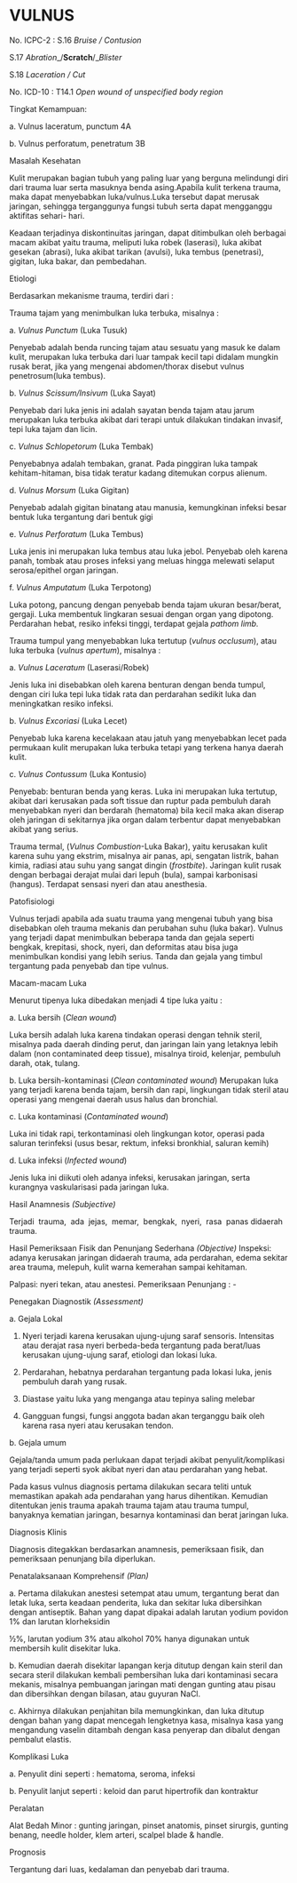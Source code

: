 # VULNUS

No. ICPC-2 : S.16 _Bruise / Contusion_

S.17 _Abration__/__Scratch__/__Blister_

S.18 _Laceration / Cut_

No. ICD-10 : T14.1 _Open wound of unspecified body region_

Tingkat Kemampuan:

a. Vulnus laceratum, punctum 4A

b. Vulnus perforatum, penetratum 3B

Masalah Kesehatan

Kulit merupakan bagian tubuh yang paling luar yang berguna melindungi diri dari trauma luar serta masuknya benda asing.Apabila kulit terkena trauma, maka dapat menyebabkan luka/vulnus.Luka tersebut dapat merusak jaringan, sehingga terganggunya fungsi tubuh serta dapat mengganggu aktifitas sehari- hari.

Keadaan terjadinya diskontinuitas jaringan, dapat ditimbulkan oleh berbagai macam akibat yaitu trauma, meliputi luka robek (laserasi), luka akibat gesekan (abrasi), luka akibat tarikan (avulsi), luka tembus (penetrasi), gigitan, luka bakar, dan pembedahan.

Etiologi

Berdasarkan mekanisme trauma, terdiri dari :

Trauma tajam yang menimbulkan luka terbuka, misalnya :

a. _Vulnus Punctum_ (Luka Tusuk)

 

Penyebab adalah benda runcing tajam atau sesuatu yang masuk ke dalam kulit, merupakan luka terbuka dari luar tampak kecil tapi didalam mungkin rusak berat, jika yang mengenai abdomen/thorax disebut vulnus penetrosum(luka tembus).

b. _Vulnus Scissum/Insivum_ (Luka Sayat)

Penyebab dari luka jenis ini adalah sayatan benda tajam atau jarum merupakan luka terbuka akibat dari terapi untuk dilakukan tindakan invasif, tepi luka tajam dan licin.

c. _Vulnus Schlopetorum_ (Luka Tembak)

Penyebabnya adalah tembakan, granat. Pada pinggiran luka tampak kehitam-hitaman, bisa tidak teratur kadang ditemukan corpus alienum.

d. _Vulnus Morsum_ (Luka Gigitan)

Penyebab adalah gigitan binatang atau manusia, kemungkinan infeksi besar bentuk luka tergantung dari bentuk gigi

e. _Vulnus Perforatum_ (Luka Tembus)

Luka jenis ini merupakan luka tembus atau luka jebol. Penyebab oleh karena panah, tombak atau proses infeksi yang meluas hingga melewati selaput serosa/epithel organ jaringan.

f. _Vulnus Amputatum_ (Luka Terpotong)

Luka potong, pancung dengan penyebab benda tajam ukuran besar/berat, gergaji. Luka membentuk lingkaran sesuai dengan organ yang dipotong. Perdarahan hebat, resiko infeksi tinggi, terdapat gejala _pathom limb._

Trauma tumpul yang menyebabkan luka tertutup (_vulnus occlusum_), atau luka terbuka (_vulnus apertum_), misalnya :

a. _Vulnus Laceratum_ (Laserasi/Robek)

Jenis luka ini disebabkan oleh karena benturan dengan benda tumpul, dengan ciri luka tepi luka tidak rata dan perdarahan sedikit luka dan meningkatkan resiko infeksi.

b. _Vulnus Excoriasi_ (Luka Lecet)

Penyebab luka karena kecelakaan atau jatuh yang menyebabkan lecet pada permukaan kulit merupakan luka terbuka tetapi yang terkena hanya daerah kulit.

c. _Vulnus Contussum_ (Luka Kontusio)

 

Penyebab: benturan benda yang keras. Luka ini merupakan luka tertutup, akibat dari kerusakan pada soft tissue dan ruptur pada pembuluh darah menyebabkan nyeri dan berdarah (hematoma) bila kecil maka akan diserap oleh jaringan di sekitarnya jika organ dalam terbentur dapat menyebabkan akibat yang serius.

Trauma termal, (_Vulnus Combustion_\-Luka Bakar), yaitu kerusakan kulit karena suhu yang ekstrim, misalnya air panas, api, sengatan listrik, bahan kimia, radiasi atau suhu yang sangat dingin (_frostbite_). Jaringan kulit rusak dengan berbagai derajat mulai dari lepuh (bula), sampai karbonisasi (hangus). Terdapat sensasi nyeri dan atau anesthesia.

Patofisiologi

Vulnus terjadi apabila ada suatu trauma yang mengenai tubuh yang bisa disebabkan oleh trauma mekanis dan perubahan suhu (luka bakar). Vulnus yang terjadi dapat menimbulkan beberapa tanda dan gejala seperti bengkak, krepitasi, shock, nyeri, dan deformitas atau bisa juga menimbulkan kondisi yang lebih serius. Tanda dan gejala yang timbul tergantung pada penyebab dan tipe vulnus.

Macam-macam Luka

Menurut tipenya luka dibedakan menjadi 4 tipe luka yaitu :

a. Luka bersih (_Clean wound_)

Luka bersih adalah luka karena tindakan operasi dengan tehnik steril, misalnya pada daerah dinding perut, dan jaringan lain yang letaknya lebih dalam (non contaminated deep tissue), misalnya tiroid, kelenjar, pembuluh darah, otak, tulang.

b. Luka bersih-kontaminasi (_Clean contaminated wound_) Merupakan luka yang terjadi karena benda tajam, bersih dan rapi, lingkungan tidak steril atau operasi yang mengenai daerah usus halus dan bronchial.

c. Luka kontaminasi (_Contaminated wound_)

Luka ini tidak rapi, terkontaminasi oleh lingkungan kotor, operasi pada saluran terinfeksi (usus besar, rektum, infeksi bronkhial, saluran kemih)

d. Luka infeksi (_Infected wound_)

Jenis luka ini diikuti oleh adanya infeksi, kerusakan jaringan, serta kurangnya vaskularisasi pada jaringan luka.

 

Hasil Anamnesis _(Subjective)_

Terjadi  trauma,  ada  jejas,  memar,  bengkak,  nyeri,  rasa  panas didaerah trauma.

Hasil Pemeriksaan Fisik dan Penunjang Sederhana _(Objective)_ Inspeksi: adanya kerusakan jaringan didaerah trauma, ada perdarahan, edema sekitar area trauma, melepuh, kulit warna kemerahan sampai kehitaman.

Palpasi: nyeri tekan, atau anestesi. Pemeriksaan Penunjang : -

Penegakan Diagnostik _(Assessment)_

a. Gejala Lokal

1) Nyeri terjadi karena kerusakan ujung-ujung saraf sensoris. Intensitas atau derajat rasa nyeri berbeda-beda tergantung pada berat/luas kerusakan ujung-ujung saraf, etiologi dan lokasi luka.

2) Perdarahan, hebatnya perdarahan tergantung pada lokasi luka, jenis pembuluh darah yang rusak.

3) Diastase yaitu luka yang menganga atau tepinya saling melebar

4) Gangguan fungsi, fungsi anggota badan akan terganggu baik oleh karena rasa nyeri atau kerusakan tendon.

b. Gejala umum

Gejala/tanda umum pada perlukaan dapat terjadi akibat penyulit/komplikasi yang terjadi seperti syok akibat nyeri dan atau perdarahan yang hebat.

Pada kasus vulnus diagnosis pertama dilakukan secara teliti untuk memastikan apakah ada pendarahan yang harus dihentikan. Kemudian ditentukan jenis trauma apakah trauma tajam atau trauma tumpul, banyaknya kematian jaringan, besarnya kontaminasi dan berat jaringan luka.

Diagnosis Klinis

Diagnosis ditegakkan berdasarkan anamnesis, pemeriksaan fisik, dan pemeriksaan penunjang bila diperlukan.

 

Penatalaksanaan Komprehensif _(Plan)_

a. Pertama dilakukan anestesi setempat atau umum, tergantung berat dan letak luka, serta keadaan penderita, luka dan sekitar luka dibersihkan dengan antiseptik. Bahan yang dapat dipakai adalah larutan yodium povidon 1% dan larutan klorheksidin

½%, larutan yodium 3% atau alkohol 70% hanya digunakan untuk membersih kulit disekitar luka.

b. Kemudian daerah disekitar lapangan kerja ditutup dengan kain steril dan secara steril dilakukan kembali pembersihan luka dari kontaminasi secara mekanis, misalnya pembuangan jaringan mati dengan gunting atau pisau dan dibersihkan dengan bilasan, atau guyuran NaCl.

c. Akhirnya dilakukan penjahitan bila memungkinkan, dan luka ditutup dengan bahan yang dapat mencegah lengketnya kasa, misalnya kasa yang mengandung vaselin ditambah dengan kasa penyerap dan dibalut dengan pembalut elastis.

Komplikasi Luka

a. Penyulit dini seperti : hematoma, seroma, infeksi

b. Penyulit lanjut seperti : keloid dan parut hipertrofik dan kontraktur

Peralatan

Alat Bedah Minor : gunting jaringan, pinset anatomis, pinset sirurgis, gunting benang, needle holder, klem arteri, scalpel blade & handle.

Prognosis

Tergantung dari luas, kedalaman dan penyebab dari trauma.
